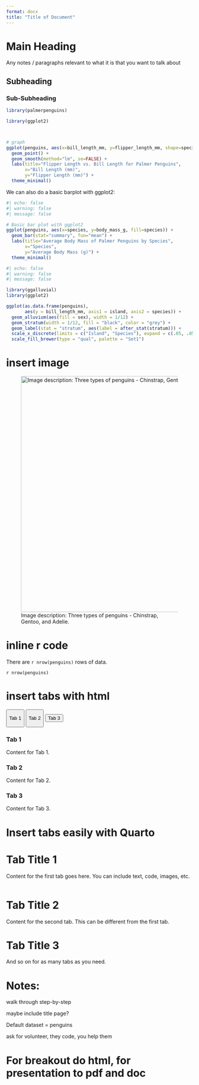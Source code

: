 ```yaml
---
format: docx
title: "Title of Document"
---
```


# Main Heading

Any notes / paragraphs relevant to what it is that you want to talk about

## Subheading

### Sub-Subheading

```r
library(palmerpenguins)
```

```r


library(ggplot2)



# graph
ggplot(penguins, aes(x=bill_length_mm, y=flipper_length_mm, shape=species, color = species)) + 
  geom_point() + 
  geom_smooth(method="lm", se=FALSE) +
  labs(title="Flipper Length vs. Bill Length for Palmer Penguins",
       x="Bill Length (mm)",
       y="Flipper Length (mm)") + 
  theme_minimal()

```

We can also do a basic barplot with ggplot2:

```r
#| echo: false
#| warning: false
#| message: false

# Basic bar plot with ggplot2
ggplot(penguins, aes(x=species, y=body_mass_g, fill=species)) + 
  geom_bar(stat="summary", fun="mean") + 
  labs(title="Average Body Mass of Palmer Penguins by Species",
       x="Species",
       y="Average Body Mass (g)") +
  theme_minimal()

```

```r
#| echo: false
#| warning: false
#| message: false

library(ggalluvial)
library(ggplot2)

ggplot(as.data.frame(penguins),
       aes(y = bill_length_mm, axis1 = island, axis2 = species)) +
  geom_alluvium(aes(fill = sex), width = 1/12) +
  geom_stratum(width = 1/12, fill = "black", color = "grey") +
  geom_label(stat = "stratum", aes(label = after_stat(stratum))) +
  scale_x_discrete(limits = c("Island", "Species"), expand = c(.05, .05)) +
  scale_fill_brewer(type = "qual", palette = "Set1")
```

# insert image

![Image description: Three types of penguins - Chinstrap, Gentoo, and Adelie.](penguins.png){width="638"}

# inline r code

There are `r nrow(penguins)` rows of data.

`r nrow(penguins)`

# insert tabs with html

::: tab
<button class="tablinks" onclick="openTab(event, &#39;Tab1&#39;)">

Tab 1

</button>

<button class="tablinks" onclick="openTab(event, &#39;Tab2&#39;)">

Tab 2

</button>

<button class="tablinks" onclick="openTab(event, 'Tab3')">Tab 3</button>
:::

::: {#Tab1 .tabcontent}
<h3>Tab 1</h3>

<p>Content for Tab 1.</p>
:::

::: {#Tab2 .tabcontent}
<h3>Tab 2</h3>

<p>Content for Tab 2.</p>
:::

::: {#Tab3 .tabcontent}
<h3>Tab 3</h3>

<p>Content for Tab 3.</p>
:::

```{=html}
<script>
function openTab(evt, tabName) {
  var i, tabcontent, tablinks;
  tabcontent = document.getElementsByClassName("tabcontent");
  for (i = 0; i < tabcontent.length; i++) {
    tabcontent[i].style.display = "none";
  }
  tablinks = document.getElementsByClassName("tablinks");
  for (i = 0; i < tablinks.length; i++) {
    tablinks[i].className = tablinks[i].className.replace(" active", "");
  }
  document.getElementById(tabName).style.display = "block";
  evt.currentTarget.className += " active";
}
</script>
```
# Insert tabs easily with Quarto

::: panel-tabset
# Tab Title 1

Content for the first tab goes here. You can include text, code, images, etc.

```r

```

# Tab Title 2

Content for the second tab. This can be different from the first tab.

# Tab Title 3

And so on for as many tabs as you need.
:::

# Notes:

walk through step-by-step

maybe include title page?

Default dataset = penguins

ask for volunteer, they code, you help them

# For breakout do html, for presentation to pdf and doc

